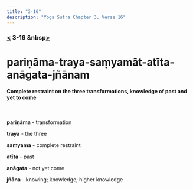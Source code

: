```yaml
---
title: "3-16"
description: "Yoga Sutra Chapter 3, Verse 16"
---
```


### [<](/Chapter-3/3-15) 3-16 &nbsp[>](/Chapter-3/3-17/)

# pariṇāma-traya-saṃyamāt-atīta-anāgata-jñānam

#### Complete restraint on the three transformations, knowledge of past and yet to come

<br />

**pariṇāma** - transformation

**traya** - the three

**saṃyama** - complete restraint

**atīta** - past

**anāgata** - not yet come

**jñāna** - knowing; knowledge; higher knowledge

<br />
